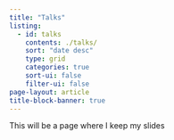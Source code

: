 ```yaml
---
title: "Talks"
listing:
  - id: talks
    contents: ./talks/
    sort: "date desc"
    type: grid
    categories: true
    sort-ui: false
    filter-ui: false
page-layout: article
title-block-banner: true
---
```



This will be a page where I keep my slides

:::{#talks}
:::
